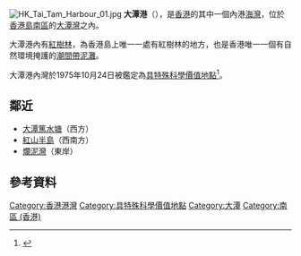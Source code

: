 [[File:HK_Tai_Tam_Harbour_01.jpg|thumb]]
'''大潭港'''（{{lang-en|Tai Tam Harbour}}），是[[香港|香港]]的其中一個內港[[海灣|海灣]]，位於[[香港島|香港島]][[南區_(香港)|南區]]的[[大潭灣|大潭灣]]之內。

大潭港內有[[紅樹林|紅樹林]]，為香港島上唯一一處有紅樹林的地方，也是香港唯一一個有自然環境掩護的[[潮間帶|潮間帶]][[泥灘|泥灘]]。

大潭港內灣於1975年10月24日被鑑定為[[具特殊科學價值地點|具特殊科學價值地點]]<ref>{{Cite web|url=http://www.info.gov.hk/gia/general/200105/25/0525118.htm|title=大潭及石澳分區計劃大綱草圖獲核准|accessdate=2018-08-28|author=城市規劃委員會|date=2001-05-25|publisher=政府資訊中心|archive-date=2019-12-05|archive-url=https://web.archive.org/web/20191205023337/https://www.info.gov.hk/gia/general/200105/25/0525118.htm|dead-url=no}}</ref>。

== 鄰近 ==

* [[大潭篤水塘|大潭篤水塘]]（西方）
* [[紅山半島|紅山半島]]（西南方）
* [[爛泥灣_(香港島)|爛泥灣]]（東岸）

== 參考資料 ==
<references />

{{HK-geo-stub}}

[[Category:香港港灣|Category:香港港灣]]
[[Category:具特殊科學價值地點|Category:具特殊科學價值地點]]
[[Category:大潭|Category:大潭]]
[[Category:南區_(香港)|Category:南區 (香港)]]